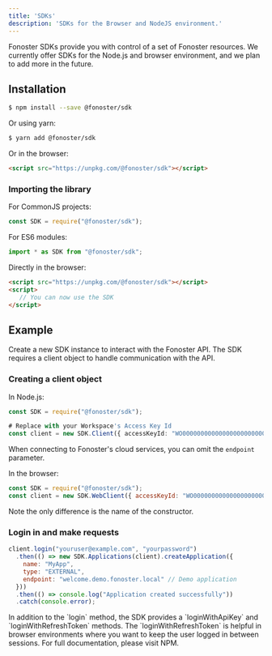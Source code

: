 ```yaml
---
title: 'SDKs'
description: 'SDKs for the Browser and NodeJS environment.'
---
```


Fonoster SDKs provide you with control of a set of Fonoster resources. We currently offer SDKs for the Node.js and browser environment, and we plan to add more in the future.

## Installation

```bash
$ npm install --save @fonoster/sdk
```

Or using yarn:

```bash
$ yarn add @fonoster/sdk
```

Or in the browser:

```html
<script src="https://unpkg.com/@fonoster/sdk"></script>
```

### Importing the library

For CommonJS projects:

```typescript
const SDK = require("@fonoster/sdk");
```

For ES6 modules:

```typescript
import * as SDK from "@fonoster/sdk";
```

Directly in the browser:

```html
<script src="https://unpkg.com/@fonoster/sdk"></script>
<script>
   // You can now use the SDK
</script>
```

## Example

Create a new SDK instance to interact with the Fonoster API. The SDK requires a client object to handle communication with the API.

### Creating a client object

In Node.js:

```typescript
const SDK = require("@fonoster/sdk");

# Replace with your Workspace's Access Key Id
const client = new SDK.Client({ accessKeyId: "WO00000000000000000000000000000000" });
```

When connecting to Fonoster's cloud services, you can omit the `endpoint` parameter.

In the browser:

```javascript
const SDK = require("@fonoster/sdk");
const client = new SDK.WebClient({ accessKeyId: "WO00000000000000000000000000000000" });
```

<Note>
  Note the only difference is the name of the constructor.
</Note>

### Login in and make requests

```javascript {5}
client.login("youruser@example.com", "yourpassword")
  .then(() => new SDK.Applications(client).createApplication({
    name: "MyApp",
    type: "EXTERNAL",
    endpoint: "welcome.demo.fonoster.local" // Demo application
  }))
  .then(() => console.log("Application created successfully"))
  .catch(console.error);
```

<Tip>
  In addition to the `login` method, the SDK provides a `loginWithApiKey` and `loginWithRefreshToken` methods. The `loginWithRefreshToken` is helpful in browser environments where you want to keep the user logged in between sessions.
</Tip>

<Card title="See NPM for details" icon="npm" color="#C53635" iconType="brands" href="https://www.npmjs.com/package/@fonoster/sdk">
  For full documentation, please visit NPM.
</Card>